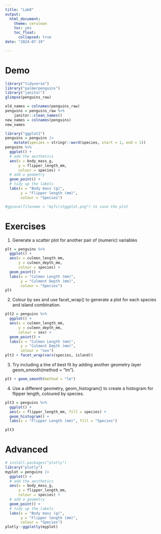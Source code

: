 ```yaml
---
title: "Lab0"
output: 
  html_document:
    theme: cerulean
    toc: yes
    toc_float:
      collapsed: true
date: "2024-07-19"

---
```

# Demo
```r
library("tidyverse")
library("palmerpenguins")
library("janitor")
glimpse(penguins_raw)

old_names = colnames(penguins_raw)
penguins = penguins_raw %>% 
    janitor::clean_names()
new_names = colnames(penguins)
new_names
```

```r
library("ggplot2")
penguins = penguins |>
    mutate(species = stringr::word(species, start = 1, end = 1))
penguins %>%  
  ggplot() + 
  # add the aesthetics
  aes(x = body_mass_g, 
      y = flipper_length_mm,
      colour = species) +
  # add a geometry
  geom_point() + 
  # tidy up the labels
  labs(x = "Body mass (g)",
       y = "Flipper length (mm)",
       colour = "Species")

#ggsave(filename = "myfirstggplot.png") to save the plot
```

# Exercises
1. Generate a scatter plot for another pair of (numeric) variables
```r
plt = penguins %>%  
  ggplot() +
  aes(x = culmen_length_mm, 
      y = culmen_depth_mm,
      colour = species) +
  geom_point() +
  labs(x = "Culmen Length (mm)", 
       y = "Culment Depth (mm)", 
       colour = "Species")
plt
```

2. Colour by sex and use facet_wrap() to generate a plot for each species and island combination.
```r
plt2 = penguins %>%  
  ggplot() +
  aes(x = culmen_length_mm, 
      y = culmen_depth_mm,
      colour = sex) +
  geom_point() +
  labs(x = "Culmen Length (mm)", 
       y = "Culment Depth (mm)", 
       colour = "sex")
plt2 + facet_wrap(vars(species, island))
```

3. Try including a line of best fit by adding another geometry layer geom_smooth(method = "lm").
```r
plt + geom_smooth(method = "lm")
```

4. Use a different geometry, geom_histogram() to create a histogram for flipper length, coloured by species.
```r
plt3 = penguins %>% 
  ggplot() +
  aes(x = flipper_length_mm, fill = species) +
  geom_histogram() + 
  labs(x = "Flipper Length (mm)", fill = "Species")

plt3
```

# Advanced
```r
# install.packages("plotly")
library("plotly")
myplot = penguins |> 
  ggplot() +
  # add the aesthetics
  aes(x = body_mass_g,
      y = flipper_length_mm,
      colour = species) +
  # add a geometry
  geom_point() +
  # tidy up the labels
  labs(x = "Body mass (g)",
       y = "Flipper length (mm)",
       colour = "Species")
plotly::ggplotly(myplot)
```


